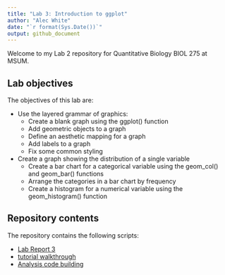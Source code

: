 ---
title: "Lab 3: Introduction to ggplot"
author: "Alec White"
date: "`r format(Sys.Date())`"
output: github_document
---



Welcome to my Lab 2 repository for Quantitative Biology BIOL 275 at MSUM.

## Lab objectives

The objectives of this lab are:

- Use the layered grammar of graphics:
  - Create a blank graph using the ggplot() function
  - Add geometric objects to a graph
  - Define an aesthetic mapping for a graph
  - Add labels to a graph
  - Fix some common styling

- Create a graph showing the distribution of a single variable
  - Create a bar chart for a categorical variable using the geom_col() and geom_bar() functions
  - Arrange the categories in a bar chart by frequency
  - Create a histogram for a numerical variable using the geom_histogram() function

## Repository contents

The repository contains the following scripts:

- [Lab Report 3](lab-report.md)
- [tutorial walkthrough](Tutorial-walk-through.R)
- [Analysis code building](analysis code building.R)

